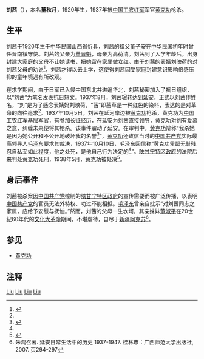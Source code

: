 {{Infobox person
| 姓名     = 刘茜
| 图像     = 刘茜.jpg
| 图像大小 = 180px
| 出生日期 = 1920年
| 出生地   = {{ROC-1912}}[[山西省|山西省]][[忻县|忻县]]
| 受洗     = 
| 死亡日期 =1937年10月5日
| 死亡地   = {{ROC}}[[陕甘宁特区|陕甘宁特区]][[延安|延安]]
| 国籍     = {{ROC}}
| 籍贯     = <!-- （仅限部分地区人士使用） -->
| 教育程度 = 
| 母校     =
| 职业     = 
| 知名作品 = 
| 政党     = 
| 宗教信仰 = 
| 配偶     = 
| 子女     = 
| 父母     = 
| 亲属     = 父亲：[[董晋魁|董晋魁]]<br/>母亲：高荷清
}}
'''刘茜'''（{{bd|1920年||1937年}}），本名'''董秋月'''，1920年生，1937年被[[中国工农红军|中国工农红军]]军官[[黄克功|黄克功]]枪杀。

==生平==
刘茜于1920年生于[[中华民国|中华民国]][[山西省|山西省]][[忻县|忻县]]，刘茜的祖父[[董子安|董子安]]在[[中华民国|中华民国]]初年时曾任晋南镇守使。刘茜的父亲为[[董晋魁|董晋魁]]，母亲为高荷清。刘茜到了入学年龄后，出身封建大家庭的父母不让她读书，把她留在家里做女红。由于刘茜的表姨刘映荷的对刘茜父母的劝说<ref name="A01">{{Cite web |url=http://www.chinawriter.com.cn/bk/2007-08-10/10804.html |title=刘茜的家庭与出身 |accessdate=2013-12-14 |archive-date=2013-12-14 |archive-url=https://web.archive.org/web/20131214145415/http://www.chinawriter.com.cn/bk/2007-08-10/10804.html |dead-url=no }}</ref>，刘茜才得以去上学，这使得刘茜因受家庭封建意识影响倍感压抑的童年境遇有所改观。

在求学期间，由于日军已入侵中国东北并进逼华北，刘茜秘密加入了抗日组织，以“刘茜”为笔名发表抗日短文。1937年8月，刘茜辗转达到[[延安|延安]]，正式以刘茜作姓名，“刘”是为了感念表姨妈刘映荷，“茜”即茜草是一种红色的染料，表达的是对革命的向往追求<ref name="A01"></ref>。1937年10月5日，刘茜在延河岸边被[[黄克功|黄克功]]枪杀，黄克功为[[中国工农红军|中国工农红军]]基层军官，有参加[[长征|长征]]经历，在延安为刘茜直接领导，黄克功对刘有爱慕之意，纠缠未果便将其枪杀。该事件震动了延安。在审判中，[[黄克功|黄克功]]辩称“我杀她是因为她公开和不公开地破坏我的名誉<ref name="A02">{{Cite web |url=http://news.ifeng.com/history/zhongguojindaishi/detail_2012_04/18/13975178_1.shtml |title=毛泽东为何杀革命功臣黄克功：逼婚未遂开枪杀人 |accessdate=2013-12-14 |archive-date=2013-12-14 |archive-url=https://web.archive.org/web/20131214142104/http://news.ifeng.com/history/zhongguojindaishi/detail_2012_04/18/13975178_1.shtml |dead-url=no }}</ref>”，[[黄克功|黄克功]]还致信当时的[[中国共产党|中国共产党]]实际最高领导人[[毛泽东|毛泽东]]要求其裁决，1937年10月10日，毛泽东回信称“黄克功卑鄙无耻残忍自私至如此程度，他之处死，是他自己行为决定的<ref name="A02"></ref>”。[[陕甘宁特区|陕甘宁特区政府]]的法院后来判处[[黄克功|黄克功]]死刑，1938年5月，[[黄克功|黄克功]]被处决<ref name="A03">{{Cite web |url=http://news.163.com/09/0527/12/5AAO90KJ00011247_2.html |title=追寻六十余年前的"黄克功案" |accessdate=2013-12-14 |archive-date=2013-12-14 |archive-url=https://web.archive.org/web/20131214152512/http://news.163.com/09/0527/12/5AAO90KJ00011247_2.html |dead-url=no }}</ref>。

==身后事件==
刘茜被杀案因[[中国共产党|中国共产党]]控制的[[陕甘宁特区|陕甘宁特区政府]]的宣传需要而被广泛传播，以表明[[中国共产党|中国共产党]]的官员无法外特权、功过不能相抵。[[毛泽东|毛泽东]]曾亲自批示“对刘茜同志之家属，应给予安慰与抚恤。”然而，刘茜的父母一生坎坷，其亲妹妹[[董淑平|董淑平]]在20世纪60年代的[[文化大革命|文化大革命]]期间，不堪虐待，自尽于[[新疆|新疆]][[阿克苏|阿克苏]]<ref>朱鸿召著. 延安日常生活中的历史 1937-1947. 桂林市：广西师范大学出版社, 2007. 页294-297</ref>。

==参见==
*[[黄克功|黄克功]]

==注释==
{{reflist|2}}

[[Category:1920年出生|Liu]]
[[Category:1937年逝世|Liu]]
[[Category:被谋杀的中华民国人|Liu]]
[[Category:火器致死|Liu]]